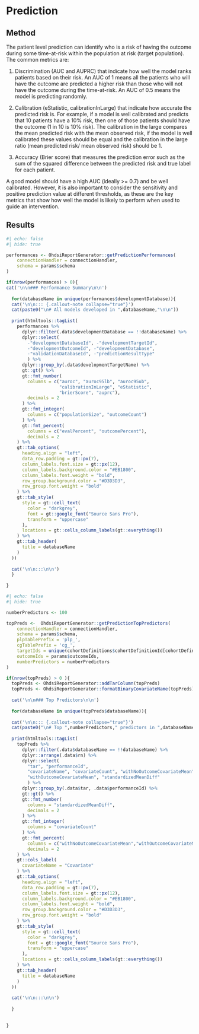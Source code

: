 # Prediction

## Method

The patient level prediction can identify who is a risk of having the outcome during some time-at-risk within the population at risk (target population).  The common metrics are:

1. Discrimination (AUC and AUPRC) that indicate how well the model ranks patients based on their risk.  An AUC of 1 means all the patients who will have the outcome are predicted a higher risk than those who will not have the outcome during the time-at-risk.  An AUC of 0.5 means the model is predicting randomly.

2. Calibration (eStatistic, calibrationInLarge) that indicate how accurate the predicted risk is.  For example, if a model is well calibrated and predicts that 10 patients have a 10% risk, then one of those patients should have the outcome (1 in 10 is 10% risk).  The calibration in the large compares the mean predicted risk with the mean observed risk, if the model is well calibrated these values should be equal and the calibration in the large ratio (mean predicted risk/ mean observed risk) should be 1.

3. Accuracy (Brier score) that measures the prediction error such as the sum of the squared difference between the predicted risk and true label for each patient.

A good model should have a high AUC (ideally >= 0.7) and be well calibrated.  However, it is also important to consider the sensitivity and positive prediction value at different thresholds, as these are the key metrics that show how well the model is likely to perform when used to guide an intervention.

## Results

```r
#| echo: false
#| hide: true

performances <- OhdsiReportGenerator::getPredictionPerformances(
    connectionHandler = connectionHandler, 
    schema = params$schema
)

if(nrow(performances) > 0){
cat('\n\n### Performance Summary\n\n')
  
  for(databaseName in unique(performances$developmentDatabase)){
  cat('\n\n::: {.callout-note collapse="true"}')
  cat(paste0("\n# All models developed in ",databaseName,"\n\n"))
  
  print(htmltools::tagList(
    performances %>%  
      dplyr::filter(.data$developmentDatabase == !!databaseName) %>%
      dplyr::select(
        -"developmentDatabaseId", -"developmentTargetId", 
        -"developmentOutcomeId", -"developmentDatabase",
        -"validationDatabaseId", -"predictionResultType"
        ) %>%
      dplyr::group_by(.data$developmentTargetName) %>%
      gt::gt() %>%
      gt::fmt_number(
        columns = c("auroc", "auroc95lb", "auroc95ub",
                    "calibrationInLarge", "eStatistic",
                    "brierScore", "auprc"), 
        decimals = 2
      ) %>%
      gt::fmt_integer(
        columns = c("populationSize", "outcomeCount")
      ) %>%
      gt::fmt_percent(
        columns = c("evalPercent", "outcomePercent"),
        decimals = 2
    ) %>%
    gt::tab_options(
      heading.align = "left",
      data_row.padding = gt::px(7),
      column_labels.font.size = gt::px(12),
      column_labels.background.color = "#EB1800",
      column_labels.font.weight = "bold",
      row_group.background.color = "#D3D3D3",
      row_group.font.weight = "bold"
    ) %>%
    gt::tab_style(
      style = gt::cell_text(
        color = "darkgrey",
        font = gt::google_font("Source Sans Pro"),
        transform = "uppercase"
      ),
      locations = gt::cells_column_labels(gt::everything())
    ) %>%
    gt::tab_header(
      title = databaseName
    )
  ))
  
  cat('\n\n:::\n\n')
  }
  
}

```


```r
#| echo: false
#| hide: true

numberPredictors <- 100

topPreds <-  OhdsiReportGenerator::getPredictionTopPredictors(
    connectionHandler = connectionHandler, 
    schema = params$schema, 
    plpTablePrefix = 'plp_',
    cgTablePrefix = 'cg_',
    targetIds = unique(cohortDefinitions$cohortDefinitionId[cohortDefinitions$subsetParent == params$targetId]),
    outcomeIds = params$outcomeIds,
    numberPredictors = numberPredictors
)

if(nrow(topPreds) > 0 ){
  topPreds <- OhdsiReportGenerator::addTarColumn(topPreds)
  topPreds <- OhdsiReportGenerator::formatBinaryCovariateName(topPreds)
  
  cat('\n\n### Top Predictors\n\n')
  
  for(databaseName in unique(topPreds$databaseName)){
    
  cat('\n\n::: {.callout-note collapse="true"}')
  cat(paste0("\n# Top ",numberPredictors," predictors in ",databaseName,"\n\n"))
  
  print(htmltools::tagList(
    topPreds %>%  
      dplyr::filter(.data$databaseName == !!databaseName) %>%
      dplyr::arrange(.data$rn) %>%
      dplyr::select(
        "tar", "performanceId",
        "covariateName", "covariateCount", "withNoOutcomeCovariateMean",
        "withOutcomeCovariateMean", "standardizedMeanDiff"
        ) %>%
      dplyr::group_by(.data$tar, .data$performanceId) %>%
      gt::gt() %>%
      gt::fmt_number(
        columns = "standardizedMeanDiff", 
        decimals = 2
      ) %>%
      gt::fmt_integer(
        columns = "covariateCount"
      ) %>%
      gt::fmt_percent(
        columns = c("withNoOutcomeCovariateMean","withOutcomeCovariateMean"),
        decimals = 2
    ) %>%
    gt::cols_label(
      covariateName = "Covariate"
    ) %>%
    gt::tab_options(
      heading.align = "left",
      data_row.padding = gt::px(7),
      column_labels.font.size = gt::px(12),
      column_labels.background.color = "#EB1800",
      column_labels.font.weight = "bold",
      row_group.background.color = "#D3D3D3",
      row_group.font.weight = "bold"
    ) %>%
    gt::tab_style(
      style = gt::cell_text(
        color = "darkgrey",
        font = gt::google_font("Source Sans Pro"),
        transform = "uppercase"
      ),
      locations = gt::cells_column_labels(gt::everything())
    ) %>%
    gt::tab_header(
      title = databaseName
    )
  ))
  
  cat('\n\n:::\n\n')
  
  }
  
  
}



```
